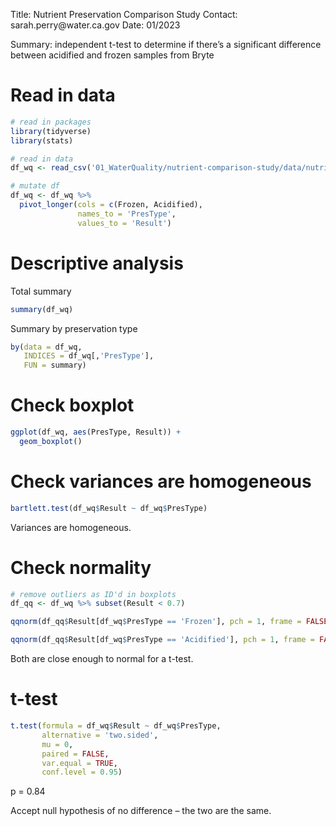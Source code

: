 Title: Nutrient Preservation Comparison Study
Contact: sarah.perry@water.ca.gov
Date: 01/2023

Summary: independent t-test to determine if there's a significant difference between acidified and frozen samples from Bryte

# Read in data
```r
# read in packages
library(tidyverse)
library(stats)
```

```r
# read in data
df_wq <- read_csv('01_WaterQuality/nutrient-comparison-study/data/nutrient_data.csv')

# mutate df
df_wq <- df_wq %>%
  pivot_longer(cols = c(Frozen, Acidified),
               names_to = 'PresType',
               values_to = 'Result')
```

# Descriptive analysis

Total summary
```r
summary(df_wq)
```
Summary by preservation type
```r
by(data = df_wq, 
   INDICES = df_wq[,'PresType'], 
   FUN = summary)
```
# Check boxplot
```r
ggplot(df_wq, aes(PresType, Result)) +
  geom_boxplot()
```
# Check variances are homogeneous
```r
bartlett.test(df_wq$Result ~ df_wq$PresType)
```
Variances are homogeneous.

# Check normality
```r
# remove outliers as ID'd in boxplots
df_qq <- df_wq %>% subset(Result < 0.7)

qqnorm(df_qq$Result[df_wq$PresType == 'Frozen'], pch = 1, frame = FALSE)
```

```r
qqnorm(df_qq$Result[df_wq$PresType == 'Acidified'], pch = 1, frame = FALSE)
```
Both are close enough to normal for a t-test.

# t-test
```r
t.test(formula = df_wq$Result ~ df_wq$PresType,
       alternative = 'two.sided',
       mu = 0, 
       paired = FALSE,   
       var.equal = TRUE,
       conf.level = 0.95) 
```
p = 0.84

Accept null hypothesis of no difference -- the two are the same.
